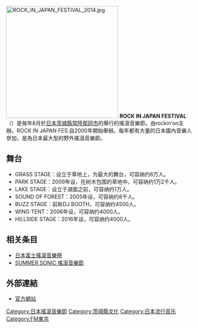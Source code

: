 {{Infobox recurring event
| name         = Rock in Japan Festival<br /><small>{{lang|ja|ロック・イン・ジャパン・フェスティバル}}</small>
| image        = Rock in Japan Festival 2009 b.jpg
| location     = {{link-ja|國營常陸海濱公園|国営ひたち海浜公園}}（{{JPN}}[[茨城縣|茨城縣]][[常陸那珂市|常陸那珂市]]）
| years_active = 2000年–至今（每年8月上旬舉行）
| genre        = [[流行搖滾|流行搖滾]]及[[另類搖滾|另類搖滾]]
| budget       =
| patron       =
| website      = {{url|http://rijfes.jp/}}
}}
[[File:ROCK_IN_JAPAN_FESTIVAL_2014.jpg|300px]]
'''ROCK IN JAPAN FESTIVAL'''（{{lang-ja|ロック・イン・ジャパン・フェスティバル}}）是毎年8月於[[日本|日本]][[茨城縣|茨城縣]][[常陸那珂市|常陸那珂市]]的{{link-ja|國營常陸海濱公園|国営ひたち海浜公園}}舉行的搖滾音樂節。由rockin'on主辦。ROCK IN JAPAN FES.自2000年開始舉辦。每年都有大量的日本國內音樂人參加，是為日本最大型的野外搖滾音樂節。

==舞台==
*GRASS STAGE：设立于草地上，为最大的舞台，可容纳约6万人。
*PARK STAGE：2009年设，在树木包围的草地中，可容纳约1万2千人。
*LAKE STAGE：设立于湖面之前，可容纳约1万人。
*SOUND OF FOREST：2005年设，可容纳约8千人。
*BUZZ STAGE：前称DJ BOOTH，可容纳约4500人。
*WING TENT：2006年设，可容纳约4000人。
*HILLSIDE STAGE：2016年设，可容纳约4000人。

== 相关条目 ==
* [[日本富士搖滾音樂祭|日本富士搖滾音樂祭]]
* [[SUMMER_SONIC|SUMMER SONIC 搖滾音樂節]]

== 外部連結 ==
* [http://rijfes.jp/ 官方網站]{{Wayback|url=http://rijfes.jp/ |date=20120715060518 }}

[[Category:日本搖滾音樂節|Category:日本搖滾音樂節]]
[[Category:茨城縣文化|Category:茨城縣文化]]
[[Category:日本流行音乐|Category:日本流行音乐]]
[[Category:FM東京|Category:FM東京]]